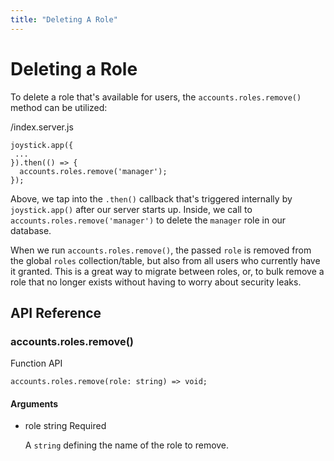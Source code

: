 ```yaml
---
title: "Deleting A Role"
---
```


# Deleting a Role

To delete a role that's available for users, the `accounts.roles.remove()` method can be utilized:

/index.server.js

    
    joystick.app({
     ...
    }).then(() => {
      accounts.roles.remove('manager');
    });
    

Above, we tap into the `.then()` callback that's triggered internally by `joystick.app()` after our server starts up. Inside, we call to `accounts.roles.remove('manager')` to delete the `manager` role in our database.

When we run `accounts.roles.remove()`, the passed `role` is removed from the global `roles` collection/table, but also from all users who currently have it granted. This is a great way to migrate between roles, or, to bulk remove a role that no longer exists without having to worry about security leaks.

## API Reference

### accounts.roles.remove()

Function API

    accounts.roles.remove(role: string) => void;
    

#### Arguments

*   role string Required
    
    A `string` defining the name of the role to remove.